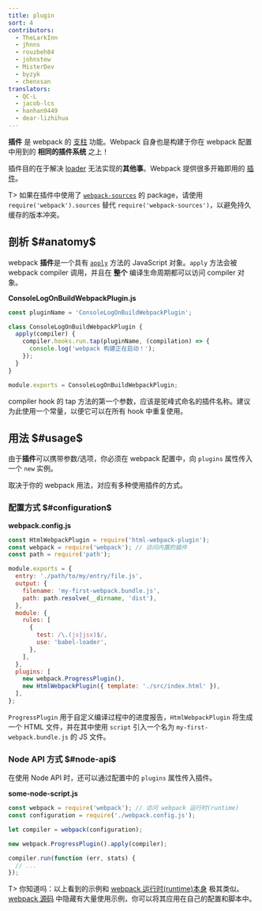 ```yaml
---
title: plugin
sort: 4
contributors:
  - TheLarkInn
  - jhnns
  - rouzbeh84
  - johnstew
  - MisterDev
  - byzyk
  - chenxsan
translators:
  - QC-L
  - jacob-lcs
  - hanhan9449
  - dear-lizhihua
---
```


**插件** 是 webpack 的 [支柱](https://github.com/webpack/tapable) 功能。Webpack 自身也是构建于你在 webpack 配置中用到的 **相同的插件系统** 之上！

插件目的在于解决 [loader](/concepts/loaders) 无法实现的**其他事**。Webpack 提供很多开箱即用的 [插件](/plugins/)。

T> 如果在插件中使用了 [`webpack-sources`](https://github.com/webpack/webpack-sources) 的 package，请使用 `require('webpack').sources` 替代 `require('webpack-sources')`，以避免持久缓存的版本冲突。

## 剖析 $#anatomy$

webpack **插件**是一个具有 [`apply`](https://developer.mozilla.org/en-US/docs/Web/JavaScript/Reference/Global_Objects/Function/apply) 方法的 JavaScript 对象。`apply` 方法会被 webpack compiler 调用，并且在 **整个** 编译生命周期都可以访问 compiler 对象。

**ConsoleLogOnBuildWebpackPlugin.js**

```javascript
const pluginName = 'ConsoleLogOnBuildWebpackPlugin';

class ConsoleLogOnBuildWebpackPlugin {
  apply(compiler) {
    compiler.hooks.run.tap(pluginName, (compilation) => {
      console.log('webpack 构建正在启动！');
    });
  }
}

module.exports = ConsoleLogOnBuildWebpackPlugin;
```

compiler hook 的 tap 方法的第一个参数，应该是驼峰式命名的插件名称。建议为此使用一个常量，以便它可以在所有 hook 中重复使用。

## 用法 $#usage$

由于**插件**可以携带参数/选项，你必须在 webpack 配置中，向 `plugins` 属性传入一个 `new` 实例。

取决于你的 webpack 用法，对应有多种使用插件的方式。

### 配置方式 $#configuration$

**webpack.config.js**

```javascript
const HtmlWebpackPlugin = require('html-webpack-plugin');
const webpack = require('webpack'); // 访问内置的插件
const path = require('path');

module.exports = {
  entry: './path/to/my/entry/file.js',
  output: {
    filename: 'my-first-webpack.bundle.js',
    path: path.resolve(__dirname, 'dist'),
  },
  module: {
    rules: [
      {
        test: /\.(js|jsx)$/,
        use: 'babel-loader',
      },
    ],
  },
  plugins: [
    new webpack.ProgressPlugin(),
    new HtmlWebpackPlugin({ template: './src/index.html' }),
  ],
};
```

`ProgressPlugin` 用于自定义编译过程中的进度报告，`HtmlWebpackPlugin` 将生成一个 HTML 文件，并在其中使用 `script` 引入一个名为 `my-first-webpack.bundle.js` 的 JS 文件。

### Node API 方式 $#node-api$

在使用 Node API 时，还可以通过配置中的 `plugins` 属性传入插件。

**some-node-script.js**

```javascript
const webpack = require('webpack'); // 访问 webpack 运行时(runtime)
const configuration = require('./webpack.config.js');

let compiler = webpack(configuration);

new webpack.ProgressPlugin().apply(compiler);

compiler.run(function (err, stats) {
  // ...
});
```

T> 你知道吗：以上看到的示例和 [webpack 运行时(runtime)本身](https://github.com/webpack/webpack/blob/e7087ffeda7fa37dfe2ca70b5593c6e899629a2c/bin/webpack.js#L290-L292) 极其类似。[webpack 源码](https://github.com/webpack/webpack) 中隐藏有大量使用示例，你可以将其应用在自己的配置和脚本中。
